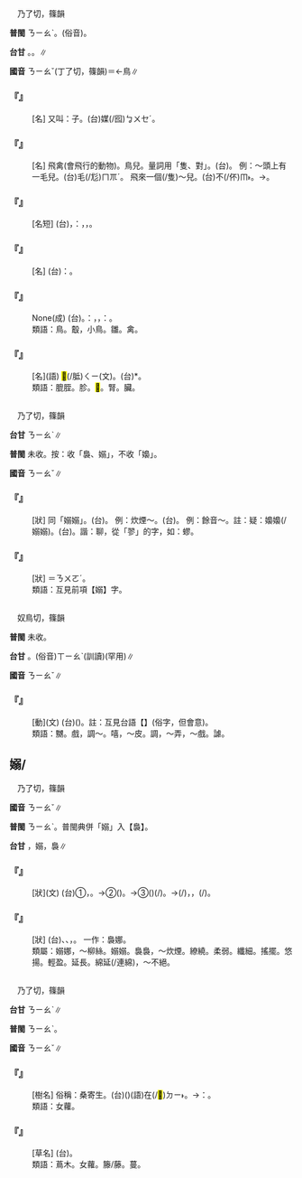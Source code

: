 
=={{ruby|鳥|ㄋㄧㄠˇ}}==

　乃了切，篠韻

'''普閩''' <rt>ㄋㄧㄠˋ</rt>。(俗音){{ruby|爪|ㄐㄧㄠˋ}}。

'''台甘''' {{ruby|(文)|ㆢㄧㆯˋ}}。{{ruby|(文)|ㄋㄧㄠˋ}}。{{ruby|(語)|ㄐㄧㄠˋ}}∥

'''國音''' <rt>ㄋㄧㄠˇ</rt>{{ruby|。|ㄉㄧㄠˇ}}(丁了切，篠韻)＝{{ruby|屌|ㄉㄧㄠˇ}}←鳥∥

    

==='''『{{ruby|鳥|ㄋㄧㄠˇ}}{{ruby|媒|ㄇㄟˊ}}』'''===
: [名] 又叫：{{ruby|囮|ㄧㄡˊ}}子。(台){{ruby|鳥|ㄐㄧㄠˋ}}媒(/囮)<rt>ㆠㄨㆤˊ</rt>{{ruby|/|ㄇㄨㄧˊ}}。
    

==='''『{{ruby|鳥|ㄋㄧㄠˇ}}』'''===
: [名] 飛禽(會飛行的動物)。鳥兒。量詞用「隻、對」。(台){{ruby|鳥|ㄐㄧㄠˋ}}{{ruby|仔|ㄚ}}。 例：～頭上有一{{ruby|撮|ㄗㄨㄛˇ}}毛兒。(台){{ruby|鳥|ㄐㄧㄠˋ}}{{ruby|仔|ㄚ}}{{ruby|丌|ㆤ}}{{ruby|頭|ㄊㄠˊ}}{{ruby|殼|ㄎㄚㆶ}}{{ruby|頂|ㄉㄧㄥˋ}}{{ruby|有|ㄨ˫}}{{ruby|一|ㄐㄧㆵ ͘}}{{ruby|撮|ㄘㆦㆶ}}毛(/尨)<rt>ㄇㆭˊ</rt>。 飛來一個(/隻)～兒。(台)不(/伓)<rt>ㆬ˫</rt>{{ruby|知|ㄗㄞ}}{{ruby|對|ㄉㄨㄧ˪}}{{ruby|那|ㄉㄜˋ}}{{ruby|位|ㄨㄧ˫}}{{ruby|仔|ㄚ}}{{ruby|飛|ㄅㄨㆤ}}{{ruby|/|ㄅㆤ}}{{ruby|一|ㄐㄧㆵ ͘}}{{ruby|隻|ㄐㄧㄚㆷ}}{{ruby|鳥|ㄐㄧㄠˋ}}{{ruby|仔|ㄚ}}{{ruby|來|ㄌㄞˊ}}。→{{ruby|有|ㄨ˫}}{{ruby|一|ㄐㄧㆵ ͘}}{{ruby|隻|ㄐㄧㄚㆷ}}{{ruby|鳥|ㄐㄧㄠˋ}}{{ruby|仔|ㄚ}}{{ruby|飛|ㄅㄨㆤ}}{{ruby|/|ㄅㆤ}}{{ruby|來|·ㄌㄞˊ}}。
    

==='''『{{ruby|鳥|ㄋㄧㄠˇ}}{{ruby|食|ㄕˊ}}』'''===
: [名短] (台){{ruby|荏|ㄌㆰˋ}}{{ruby|胡|ㆦˊ}}{{ruby|麻|ㄇㄨㄚˊ}}{{ruby|丌|ㆤ}}{{ruby|子|ㄐㄧˋ}}，{{ruby|即|ㄐㄧㆤㆶ}}：{{ruby|白|ㄅㆤㆷ ͘}}{{ruby|蘇|ㄙㆦ}}{{ruby|子|ㄐㄧˋ}}，{{ruby|紫|ㄐㄧˋ}}{{ruby|蘇|ㄙㆦ}}{{ruby|丌|ㆤ}}{{ruby|類|ㄌㄨㄧ˫}}，{{ruby|鳥|ㄐㄧㄠˋ}}{{ruby|仔|ㄚ}}{{ruby|米|ㆠㄧˋ}}。
    

==='''『{{ruby|鳥|ㄋㄧㄠˇ}}{{ruby|道|ㄉㄠˋ}}』'''===
: [名] (台){{ruby|比|ㄅㄧˋ}}{{ruby|喻|ㆡㄨ˫}}{{ruby|/|ㄌㄨ˫}}：{{ruby|山|ㄙㄨㆩ}}{{ruby|路|ㄌㆦ˫}}{{ruby|危|ㄏㄨㄧˊ}}{{ruby|/|ㆣㄨㄧˊ}}{{ruby|險|ㄏㄧㆰˋ}}{{ruby|歹|ㄆㄞˋ}}{{ruby|/|ㄆㆮˋ}}{{ruby|行|ㄍㄧㆩˊ}}。
    

==='''『{{ruby|鳥|ㄋㄧㄠˇ}}{{ruby|盡|ㄐㄧㄣˋ}}{{ruby|弓|ㄍㄨㄥ}}{{ruby|藏|ㄘㄤˊ}}』'''===
: None(成) (台){{ruby|無|ㆠㄜˊ}}{{ruby|鳥|ㄐㄧㄠˋ}}{{ruby|仔|ㄚ}}{{ruby|免|ㆠㄧㄢˋ}}{{ruby|用|ㄧㆲ˫}}{{ruby|弓|ㄍㄧㆲ}}{{ruby|箭|ㄐㆪ˪}}。{{ruby|比|ㄅㄧˋ}}{{ruby|喻|ㆡㄨ˫}}{{ruby|/|ㄌㄨ˫}}：{{ruby|天|ㄊㄧㄢ}}{{ruby|下|ㄏㄚ˫}}{{ruby|太|ㄊㄞ˪}}{{ruby|平|ㄅㄧㄥˊ}}，{{ruby|功|ㄍㆲ}}{{ruby|臣|ㄒㄧㄣˊ}}{{ruby|被|ㄅㄧ˫}}{{ruby|看|ㄎㄨㆩ˪}}{{ruby|輕|ㄎㄧㄣ}}，{{ruby|俗|ㄒㄧㆦㆶ ͘}}{{ruby|語|ㆣㄨˋ}}{{ruby|/|ㆣㄧˋ}}{{ruby|講|ㄍㆲˋ}}：{{ruby|橋|ㄍㄧㄜˊ}}{{ruby|過|ㄍㄨㆤ˪}}{{ruby|/|ㄍㆤ˪}}{{ruby|枴|ㄍㄨㆮˋ}}{{ruby|/|ㄍㄨㄞˋ}}{{ruby|抽|ㄊㄧㄨ}}。
:類語：鳥。鷇，小鳥。雛。禽。
:
    

==='''『{{ruby|鳥|ㄋㄧㄠˇ}}{{ruby|胃|ㄨㄟˋ}}』'''===
: [名](語) <mark>&#xf98ab;</mark>(/胝)<rt>ㄑㄧ</rt>(文)。(台){{ruby|鳥|ㄐㄧㄠˋ}}{{ruby|仔|ㄚ}}{{ruby|胘|ㄍㄧㄢ˫}}*。
:類語：膍胵。胗。<mark>&#xf98ab;</mark>。腎。臟。
:
    

=={{ruby|嬝|ㄋㄧㄠˇ}}==

　乃了切，篠韻

'''台甘''' <rt>ㄋㄧㄠˋ</rt>∥

'''普閩''' 未收。按：收「裊、嫋」，不收「嬝」。

'''國音''' <rt>ㄋㄧㄠˇ</rt>∥

    

==='''『{{ruby|嬝|ㄋㄧㄠˇ}}{{ruby|嬝|ㄋㄧㄠˇ}}』'''===
: [狀] 同「嫋嫋」。(台){{ruby|形|ㄏㄧㄥˊ}}{{ruby|容|ㄧㆲˊ}}{{ruby|煙|ㄧㄢ}}{{ruby|氣|ㄎㄧ˪}}{{ruby|輕|ㄎㄧㄣ}}{{ruby|輕|ㄎㄧㄣ}}{{ruby|長|ㄉㆭˊ}}{{ruby|長|ㄉㆭˊ}}{{ruby|旋|ㄙㄨㄢˊ}}{{ruby|動|ㄉㆲ˫}}{{ruby|飛|ㄅㆤ}}{{ruby|/|ㄅㄨㆤ}}{{ruby|懸|ㄍㄨㄢˊ}}{{ruby|丌|ㆤ}}{{ruby|款|ㄎㄨㄢˋ}}。 例：炊煙～。(台){{ruby|音|ㄧㆬ}}{{ruby|調|ㄉㄧㄠ˫}}{{ruby|高|ㄍㄜ}}{{ruby|揚|ㄧㆲˊ}}{{ruby|延|ㄧㄢˊ}}{{ruby|長|ㄉㆭˊ}}{{ruby|不|ㄅㄨㆵ}}{{ruby|絕|ㄗㄨㄚㆵ ͘}}{{ruby|又|ㄧㄨ˫}}{{ruby|好|ㄏㄜˋ}}{{ruby|聽|ㄊㄧㆩ}}{{ruby|丌|ㆤ}}{{ruby|款|ㄎㄨㄢˋ}}。 例：餘音～。註：疑：嬝嬝(/嫋嫋)。(台){{ruby|( )|ㄌㄧㄠˊ}}{{ruby|( )|ㄌㄧㄠˊ}}{{ruby|仔|ㄚ}}。諧：聊，從「翏」的字，如：蟉。
    

==='''『{{ruby|嬝|ㄋㄧㄠˇ}}{{ruby|娜|ㄋㄨㄛˇ}}』'''===
: [狀] ＝{{ruby|嫋|ㄋㄧㄠˇ}}{{ruby|娜|ㄋㄨㄛˇ}}{{ruby|/|ㄋㄧㄠˊ}}<rt>ㄋㄨㄛˊ</rt>。
:類語：互見前項【嫋】字。
:
    

=={{ruby|嬲|ㄋㄧㄠˇ}}==

　奴鳥切，篠韻

'''普閩''' 未收。

'''台甘''' {{ruby|(文)|ㄌㄧㄠˋ}}。(俗音)<rt>ㄒㄧㄠˋ</rt>(訓讀){{ruby|。|ㄒㄧㄜˋ}}(罕用)∥

'''國音''' <rt>ㄋㄧㄠˇ</rt>∥

    

==='''『{{ruby|嬲|ㄋㄧㄠˇ}}』'''===
: [動](文) (台){{ruby|戲|ㄏㄧ˪}}{{ruby|弄|ㄌㄤ˫}}({{ruby|女|ㄌㄧˋ}}{{ruby|/|ㄌㄨˋ}}{{ruby|性|ㄒㄧㄥ˪}})。註：互見台語【{{ruby|<mark>&#xf98ac;</mark>|ㄏㄧㄠˊ}}】(俗字，但會意)。
:類語：嬲。戲，調～。嘻，～皮。調，～弄，～戲。謔。
:
    

==嫋/{{ruby|嬝|ㄋㄧㄠˇ}}==

　乃了切，篠韻

'''國音''' <rt>ㄋㄧㄠˇ</rt>∥

'''普閩''' <rt>ㄋㄧㄠˋ</rt>。普閩典併「嫋」入【裊】。

'''台甘''' {{ruby|(文)|ㄌㄧㄠˋ}}，嫋{{ruby|。|ㄋㄧㄠˋ}}，裊∥

    

==='''『{{ruby|嫋|ㄋㄧㄠˇ}}{{ruby|嫋|ㄋㄧㄠˇ}}』'''===
: [狀](文) (台)①{{ruby|嫋|ㄌㄧㄠˋ}}{{ruby|娜|ㄋㄚˋ}}，{{ruby|女|ㄌㄧˋ}}{{ruby|/|ㄌㄨˋ}}{{ruby|性|ㄒㄧㄥ˪}}{{ruby|柔|ㄌㄧㄨˊ}}{{ruby|弱|ㆢㄧㆦㆶ ͘}}{{ruby|/|ㄌㄧㆦㆶ ͘}}{{ruby|幼|ㄧㄨ˪}}{{ruby|秀|ㄒㄧㄨ˪}}{{ruby|丌|ㆤ}}{{ruby|款|ㄎㄨㄢˋ}}。→②({{ruby|樹|ㄑㄧㄨ˫}}{{ruby|木|ㆠㆦㆶ ͘}}{{ruby|像|ㄑㄧㆫ˫}}{{ruby|/|ㄑㄧㆧ˫}}{{ruby|柳|ㄌㄧㄨˋ}}{{ruby|枝|ㄍㄧ}}){{ruby|細|ㄙㄨㆤ˪}}{{ruby|/|ㄙㆤ˪}}{{ruby|條|ㄉㄧㄠˊ}}{{ruby|搖|ㄧㄜˊ}}{{ruby|動|ㄉㄤ˫}}{{ruby|<mark>&#xffea8;</mark>|ㄏㆮ˪}}{{ruby|來|ㄌㄞˊ}}{{ruby|<mark>&#xffea8;</mark>|ㄏㆮ˪}}{{ruby|去|ㄎㄧ˪}}{{ruby|丌|ㆤ}}{{ruby|款|ㄎㄨㄢˋ}}。→③{{ruby|涼|ㄌㄧㄤˊ}}{{ruby|風|ㄏㆲ}}{{ruby|/|ㄏㄨㄤ}}({{ruby|像|ㄑㄧㆫ˫}}{{ruby|/|ㄑㄧㆧ˫}}{{ruby|秋|ㄑㄧㄨ}}{{ruby|風|ㄏㆲ}}{{ruby|/|ㄏㄨㄤ}}){{ruby|輕|ㄎㄧㄣ}}{{ruby|輕|ㄎㄧㄣ}}(/{{ruby|微|ㆠㄧˊ}}{{ruby|微|ㆠㄧˊ}}){{ruby|搖|ㄧㄜˊ}}{{ruby|動|ㄉㄤ˫}}{{ruby|丌|ㆤ}}{{ruby|款|ㄎㄨㄢˋ}}。→{{ruby|聲|ㄒㄧㆩ}}{{ruby|音|ㄧㆬ}}(/{{ruby|音|ㄧㆬ}}{{ruby|調|ㄉㄧㄠ˫}}){{ruby|高|ㄍㄜ}}{{ruby|揚|ㄧㄤˊ}}{{ruby|一|ㄐㄧㆵ ͘}}{{ruby|番|ㄏㄨㄢ}}{{ruby|了|ㄌㄧㄠˋ}}{{ruby|後|ㄠ˫}}，{{ruby|餘|ㄨˊ}}{{ruby|/|ㄧˊ}}{{ruby|音|ㄧㆬ}}{{ruby|牽|ㄎㄢ}}{{ruby|長|ㄉㆭˊ}}{{ruby|長|ㄉㆭˊ}}，{{ruby|無|ㆠㄜˊ}}{{ruby|一|ㄐㄧㆵ ͘}}{{ruby|下|ㆤ˫}}{{ruby|著|ㄉㄧㄜㆷ}}(/{{ruby|都|ㄉㄜ˫}}){{ruby|絕|ㄗㄨㄚㆵ ͘}}{{ruby|斷|ㄉㄨㄢ˫}}{{ruby|丌|ㆤ}}{{ruby|情|ㄐㄧㄥˊ}}{{ruby|形|ㄏㄧㄥˊ}}。
    

==='''『{{ruby|嫋|ㄋㄧㄠˇ}}{{ruby|娜|ㄋㄨㄛˇ}}』'''===
: [狀] (台){{ruby|形|ㄏㄧㄥˊ}}{{ruby|容|ㄧㆲˊ}}{{ruby|女|ㄌㄧˋ}}{{ruby|/|ㄌㄨˋ}}{{ruby|性|ㄒㄧㄥ˪}}{{ruby|柔|ㆢㄧㄨˊ}}{{ruby|/|ㄌㄧㄨˊ}}{{ruby|軟|ㄋㆭˋ}}、{{ruby|軟|ㄌㄨㄢˋ}}{{ruby|弱|ㆢㄧㆦㆶ ͘}}{{ruby|/|ㄌㄧㆦㆶ ͘}}、{{ruby|行|ㄏㄧㄥˊ}}{{ruby|動|ㄉㆲ˫}}{{ruby|搖|ㄧㄜˊ}}{{ruby|搖|ㄧㄜˊ}}{{ruby|扭|ㄫㄧㄨˋ}}{{ruby|扭|ㄫㄧㄨˋ}}，{{ruby|美|ㆠㄧˋ}}{{ruby|麗|ㄌㆤ˫}}{{ruby|丌|ㆤ}}{{ruby|款|ㄎㄨㄢˋ}}{{ruby|曲|ㄎㄧㆤㆶ}}{{ruby|/|ㄎㄧㆦㆶ}}。 一作：裊娜。
:類屬：嫋娜，～柳絲。嫋嫋。裊裊，～炊煙。繚繞。柔弱。纖細。搖擺。悠揚。輕盈。延長。綿延(/連綿)，～不絕。
:
    

=={{ruby|蔦|ㄋㄧㄠˇ}}==

　乃了切，篠韻

'''台甘''' <rt>ㄋㄧㄠˋ</rt>∥

'''普閩''' <rt>ㄋㄧㄠˋ</rt>。

'''國音''' <rt>ㄋㄧㄠˇ</rt>∥

    

==='''『{{ruby|蔦|ㄋㄧㄠˇ}}』'''===
: [樹名] 俗稱：桑寄生。(台)({{ruby|細|ㄙㄨㆤ˪}}{{ruby|/|ㄙㆤ˪}}{{ruby|莖|ㄍㄧㄥ}}{{ruby|會|ㄨㆤ˫}}{{ruby|/|ㆤ˫}}{{ruby|旋|ㄙㄨㄢ}}{{ruby|藤|ㄉㄧㄣˊ}}){{ruby|寄|ㄍㄧ˪}}{{ruby|(文)|ㄍㄧㄚ˪}}(語){{ruby|生|ㄒㄧㄥ}}在(/<mark>&#xf9853;</mark>)<rt>ㄉㄧ˫</rt>{{ruby|桑|ㄙㆭ}}{{ruby|楓|ㄅㆭ}}。→{{ruby|比|ㄅㄧˋ}}{{ruby|喻|ㆡㄨ˫}}{{ruby|/|ㄌㄨ˫}}：{{ruby|相|ㄒㄧㄜ}}{{ruby|/|ㄙㆩ}}{{ruby|依|ㄧ}}{{ruby|倚|ㄨㄚˋ}}。
:類語：女蘿。
:
    

==='''『{{ruby|蔦|ㄋㄧㄠˇ}}{{ruby|蘿|ㄌㄨㄛˊ}}』'''===
: [草名] (台){{ruby|會|ㄨㆤ˫}}{{ruby|/|ㆤ˫}}{{ruby|旋|ㄙㄨㄢ}}{{ruby|藤|ㄉㄧㄣˊ}}{{ruby|丌|ㆤ}}{{ruby|草|ㄘㄠˋ}}。
:類語：蔦木。女蘿。籐/藤。蔓。
:
    
